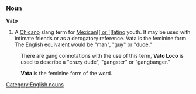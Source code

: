 ===Noun===
'''Vato'''
#{{slang}} A [[w:Chicano|Chicano]] slang term for [[Mexican[[ or [[latino]] youth.  It may be used with intimate friends or as a derogatory reference.  Vata is the feminine form. The English equivalent would be "man", "guy" or "dude." 

:There are gang connotations with the use of this term, '''Vato Loco''' is used to describe a "crazy dude", "gangster" or "gangbanger."

:'''Vata''' is the feminine form of the word.

[[Category:English nouns]]